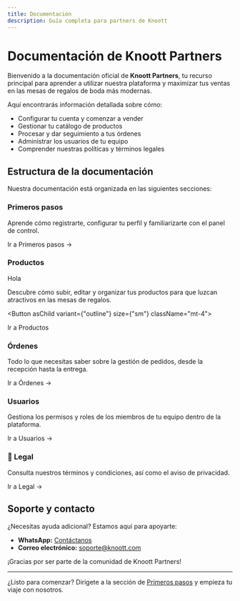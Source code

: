 ```yaml
---
title: Documentación
description: Guía completa para partners de Knoott
---
```



# Documentación de Knoott Partners

Bienvenido a la documentación oficial de **Knoott Partners**, tu recurso principal para aprender a utilizar nuestra plataforma y maximizar tus ventas en las mesas de regalos de boda más modernas.

Aquí encontrarás información detallada sobre cómo:

- Configurar tu cuenta y comenzar a vender
- Gestionar tu catálogo de productos
- Procesar y dar seguimiento a tus órdenes
- Administrar los usuarios de tu equipo
- Comprender nuestras políticas y términos legales

## Estructura de la documentación

Nuestra documentación está organizada en las siguientes secciones:

### Primeros pasos

Aprende cómo registrarte, configurar tu perfil y familiarizarte con el panel de control.

<Link href="/docs/primeros-pasos">Ir a Primeros pasos →</Link>

### Productos

<Card>
  <CardHeader>
    <CardTitle>Hola</CardTitle>
  </CardHeader>
</Card>

Descubre cómo subir, editar y organizar tus productos para que luzcan atractivos en las mesas de regalos.

<Button asChild variant={"outline"} size={"sm"} className="mt-4">
  <Link href="/docs/productos">
    Ir a Productos <ArrowRight />
  </Link>
</Button>

### Órdenes

Todo lo que necesitas saber sobre la gestión de pedidos, desde la recepción hasta la entrega.

<Link href="/docs/ordenes">Ir a Órdenes →</Link>

### Usuarios

Gestiona los permisos y roles de los miembros de tu equipo dentro de la plataforma.

<Link href="/docs/usuarios">Ir a Usuarios →</Link>

### 📄 Legal

Consulta nuestros términos y condiciones, así como el aviso de privacidad.

<Link href="/docs/legal">Ir a Legal →</Link>

## Soporte y contacto

¿Necesitas ayuda adicional? Estamos aquí para apoyarte:

- **WhatsApp:** [Contáctanos](https://wa.me/521234567890)
- **Correo electrónico:** [soporte@knoott.com](mailto:soporte@knoott.com)

¡Gracias por ser parte de la comunidad de Knoott Partners!

---

¿Listo para comenzar? Dirígete a la sección de [Primeros pasos](/docs/primeros-pasos) y empieza tu viaje con nosotros.
